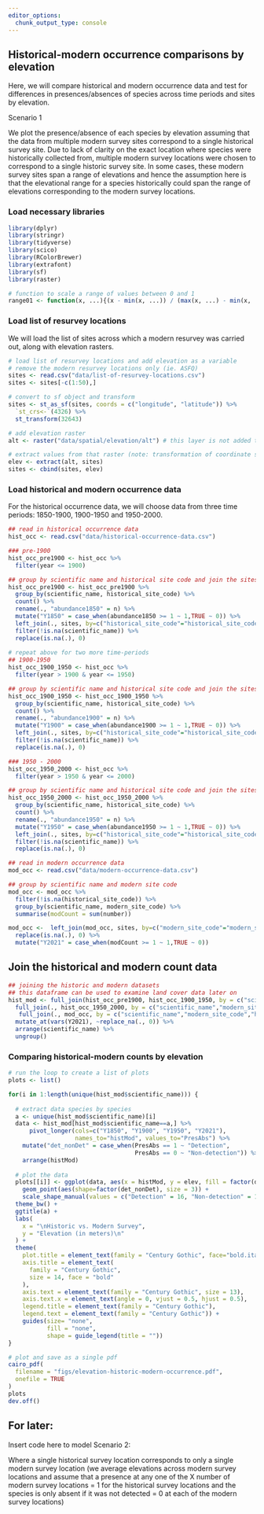 ```yaml
---
editor_options: 
  chunk_output_type: console
---
```


## Historical-modern occurrence comparisons by elevation

Here, we will compare historical and modern occurrence data and test for differences in presences/absences of species across time periods and sites by elevation. 

Scenario 1  

We plot the presence/absence of each species by elevation assuming that the data from multiple modern survey sites correspond to a single historical survey site. Due to lack of clarity on the exact location where species were historically collected from, multiple modern survey locations were chosen to correspond to a single historic survey site. In some cases, these modern survey sites span a range of elevations and hence the assumption here is that the elevational range for a species historically could span the range of elevations corresponding to the modern survey locations.  

### Load necessary libraries

```r
library(dplyr)
library(stringr)
library(tidyverse)
library(scico)
library(RColorBrewer)
library(extrafont)
library(sf)
library(raster)

# function to scale a range of values between 0 and 1
range01 <- function(x, ...){(x - min(x, ...)) / (max(x, ...) - min(x, ...))}
```

### Load list of resurvey locations

We will load the list of sites across which a modern resurvey was carried out, along with elevation rasters. 
```r
# load list of resurvey locations and add elevation as a variable
# remove the modern resurvey locations only (ie. ASFQ)
sites <- read.csv("data/list-of-resurvey-locations.csv")
sites <- sites[-c(1:50),]

# convert to sf object and transform
sites <- st_as_sf(sites, coords = c("longitude", "latitude")) %>%
  `st_crs<-`(4326) %>%
  st_transform(32643)

# add elevation raster
alt <- raster("data/spatial/elevation/alt") # this layer is not added to github as a result of its large size and can be downloaded from SRTM (Farr et al. (2007))

# extract values from that raster (note: transformation of coordinate system)
elev <- extract(alt, sites)
sites <- cbind(sites, elev)
```

### Load historical and modern occurrence data

For the historical occurrence data, we will choose data from three time periods: 1850-1900, 1900-1950 and 1950-2000. 
```r
## read in historical occurrence data
hist_occ <- read.csv("data/historical-occurrence-data.csv")

### pre-1900
hist_occ_pre1900 <- hist_occ %>%
  filter(year <= 1900)

## group by scientific name and historical site code and join the sites dataframe
hist_occ_pre1900 <- hist_occ_pre1900 %>%
  group_by(scientific_name, historical_site_code) %>%
  count() %>%
  rename(., "abundance1850" = n) %>%
  mutate("Y1850" = case_when(abundance1850 >= 1 ~ 1,TRUE ~ 0)) %>%
  left_join(., sites, by=c("historical_site_code"="historical_site_code")) %>%
  filter(!is.na(scientific_name)) %>%
  replace(is.na(.), 0)
  
# repeat above for two more time-periods
## 1900-1950
hist_occ_1900_1950 <- hist_occ %>%
  filter(year > 1900 & year <= 1950)

## group by scientific name and historical site code and join the sites dataframe
hist_occ_1900_1950 <- hist_occ_1900_1950 %>%
  group_by(scientific_name, historical_site_code) %>%
  count() %>%
  rename(., "abundance1900" = n) %>%
  mutate("Y1900" = case_when(abundance1900 >= 1 ~ 1,TRUE ~ 0)) %>%
  left_join(., sites, by=c("historical_site_code"="historical_site_code")) %>%
  filter(!is.na(scientific_name)) %>%
  replace(is.na(.), 0)

### 1950 - 2000
hist_occ_1950_2000 <- hist_occ %>%
  filter(year > 1950 & year <= 2000)

## group by scientific name and historical site code and join the sites dataframe
hist_occ_1950_2000 <- hist_occ_1950_2000 %>%
  group_by(scientific_name, historical_site_code) %>%
  count() %>%
  rename(., "abundance1950" = n) %>%
  mutate("Y1950" = case_when(abundance1950 >= 1 ~ 1,TRUE ~ 0)) %>%
  left_join(., sites, by=c("historical_site_code"="historical_site_code")) %>%
  filter(!is.na(scientific_name)) %>%
  replace(is.na(.), 0)

## read in modern occurrence data
mod_occ <- read.csv("data/modern-occurrence-data.csv")

## group by scientific name and modern site code
mod_occ <- mod_occ %>%
  filter(!is.na(historical_site_code)) %>%
  group_by(scientific_name, modern_site_code) %>%
  summarise(modCount = sum(number))

mod_occ <-  left_join(mod_occ, sites, by=c("modern_site_code"="modern_site_code")) %>% filter(!is.na(scientific_name)) %>%
  replace(is.na(.), 0) %>%
  mutate("Y2021" = case_when(modCount >= 1 ~ 1,TRUE ~ 0))
```

## Join the historical and modern count data
```r
## joining the historic and modern datasets
## this dataframe can be used to examine land cover data later on
hist_mod <- full_join(hist_occ_pre1900, hist_occ_1900_1950, by = c("scientific_name","modern_site_code","historical_site_code","modern_landCover_type","elev","site_name","geometry")) %>%
  full_join(., hist_occ_1950_2000, by = c("scientific_name","modern_site_code","historical_site_code","modern_landCover_type","elev","site_name","geometry")) %>%
   full_join(., mod_occ, by = c("scientific_name","modern_site_code","historical_site_code","modern_landCover_type","elev","site_name","geometry")) %>%
  mutate_at(vars(Y2021), ~replace_na(., 0)) %>%
  arrange(scientific_name) %>%
  ungroup()
```

### Comparing historical-modern counts by elevation
```r
# run the loop to create a list of plots
plots <- list()

for(i in 1:length(unique(hist_mod$scientific_name))) {
  
  # extract data species by species
  a <- unique(hist_mod$scientific_name)[i]
  data <- hist_mod[hist_mod$scientific_name==a,] %>%
      pivot_longer(cols=c("Y1850", "Y1900", "Y1950", "Y2021"), 
                   names_to="histMod", values_to="PresAbs") %>%
    mutate("det_nonDet" = case_when(PresAbs == 1 ~ "Detection",
                                    PresAbs == 0 ~ "Non-detection")) %>%
    arrange(histMod)
  
  # plot the data
  plots[[i]] <- ggplot(data, aes(x = histMod, y = elev, fill = factor(det_nonDet))) +
    geom_point(aes(shape=factor(det_nonDet), size = 3)) +
    scale_shape_manual(values = c("Detection" = 16, "Non-detection" = 1), na.translate = F) +
  theme_bw() +
  ggtitle(a) +
  labs(
    x = "\nHistoric vs. Modern Survey",
    y = "Elevation (in meters)\n"
  ) +
  theme(
    plot.title = element_text(family = "Century Gothic", face="bold.italic"),
    axis.title = element_text(
      family = "Century Gothic",
      size = 14, face = "bold"
    ),
    axis.text = element_text(family = "Century Gothic", size = 13),
    axis.text.x = element_text(angle = 0, vjust = 0.5, hjust = 0.5), 
    legend.title = element_text(family = "Century Gothic"),
    legend.text = element_text(family = "Century Gothic")) + 
    guides(size= "none",
           fill = "none",
           shape = guide_legend(title = ""))
}

# plot and save as a single pdf
cairo_pdf(
  filename = "figs/elevation-historic-modern-occurrence.pdf",
  onefile = TRUE
)
plots
dev.off()
```


## For later:

Insert code here to model Scenario 2:

Where a single historical survey location corresponds to only a single modern survey location (we average elevations across modern survey locations and assume that a presence at any one of the X number of modern survey locations = 1 for the historical survey locations and the species is only absent if it was not detected = 0 at each of the modern survey locations)

